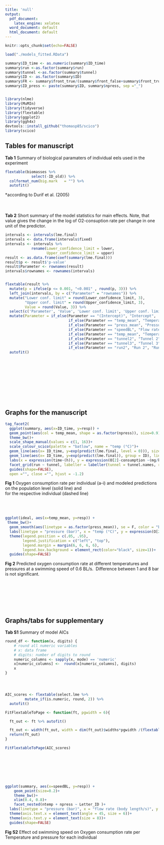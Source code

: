 ```yaml
---
title: 'null'
output:
  pdf_document: 
    latex_engine: xelatex
  word_document: default
  html_document: default
---
```




```r
knitr::opts_chunk$set(echo=FALSE)

load("./models_fitted.RData")

summary$ID_time <- as.numeric(summary$ID_time)
summary$run <-as.factor(summary$run)
summary$tunnel <-as.factor(summary$tunnel)
summary$ID <- as.factor(summary$ID)
summary$FR <- summary$front_true/(summary$front_false+summary$front_true)
summary$ID_press <- paste(summary$ID, summary$npress, sep ="_")


library(nlme)
library(MuMIn)
library(tidyverse)
library(flextable)
library(ggplot2)
library(ggh4x)
devtools::install_github("thomasp85/scico")
library(scico)

```


## Tables for manuscript

**Tab 1** Summary of biological paramaters of individual eels used in the experiment
```r

flextable(biomasses %>%
            select(-ID_old)) %>%
  colformat_num(big.mark   = "") %>%
  autofit()
```


*according to Durif et al. (2005)
\
\
\
\
**Tab 2** Short summary of the model statistics for main effects. Note, that value gives the change in the log of O2-consuption rate per change in one unit of the predictor.
```r

intervals <- intervals(lme.final)
intervals <- data.frame(intervals$fixed)
intervals <- intervals %>%
            rename(Lower_confidence_limit = lower,
                   Upper_confidence_limit = upper)
result <- as.data.frame(coef(summary(lme.final)))
result$p <- result$'p-value'
result$Parameter <- rownames(result)
intervals$rownames <- rownames(intervals)


flextable(result %>%
  mutate(p = ifelse(p <= 0.001, "<0.001" , round(p, 3))) %>%
  left_join(intervals, by = c("Parameter" = "rownames")) %>%
  mutate("Lower conf. limit" = round(Lower_confidence_limit, 3),
         "Upper conf. limit" = round(Upper_confidence_limit, 3),
         Value = round(Value, 3)) %>%
  select(c('Parameter', 'Value', 'Lower conf. limit', 'Upper conf. limit', 'p')) %>% 
  mutate(Parameter = if_else(Parameter == "(Intercept)", "Intercept", 
                             if_else(Parameter == "temp_mean", "Temperature",
                             if_else(Parameter == "press_mean", "Pressure",
                             if_else(Parameter == "speedBL", "Flow rate",
                             if_else(Parameter == "temp_mean", "Temperature",
                             if_else(Parameter == "tunnel2", "Tunnel 2",
                             if_else(Parameter == "tunnel3", "Tunnel 3",
                             if_else(Parameter == "run2", "Run 2", "Run 3")))))))))) %>%
  autofit() 
 

```
\
\
\
\
\
\
\

## Graphs for the manuscript

```r
tag_facet2(
  ggplot(summary, aes(x=ID_time, y=resp)) +
  geom_point(aes(col = temp_mean, shape = as.factor(npress)), size=0.9) +
  theme_bw()+
  scale_shape_manual(values = c(1, 16))+
  scale_colour_scico(palette = "batlow", name = "temp (°C)")+
  geom_line(aes(x= ID_time, y=exp(predict(lme.final, level = 0))), size = 0.4)+
  geom_line(aes(x= ID_time, y=exp(predict(lme.final)), group = ID), linetype = "dashed", size = 0.4)+
  labs(x = expression(time~(h)), y = expression(O[2]-consumption ~(mg/kg %*% h^-1)))+
  facet_grid(run ~ tunnel, labeller = labeller(tunnel = tunnel.names, run = run.names))+
  guides(shape=FALSE),
  open ="", close ="", hjust = -1.2)
```


**Fig 1** Oxygen consumption rate per individual (a-i) and modeled predictions on the population level (solid line) and\
for the respective individual (dashed line)
\
\
\
\

```r
ggplot(ideal, aes(x=temp_mean, y=resp)) +
 theme_bw()+
  geom_smooth(aes(linetype = as.factor(press_mean)), se = F, color = "black", method = "loess", formula = y~x)+
  labs(linetype = "pressure (bar)", x = "temp (°C)", y = expression(O[2]-consumption ~(mg/kg %*% h^-1)))+
  theme(legend.position = c(.05, .95),
        legend.justification = c("left", "top"),
        legend.margin = margin(6, 6, 6, 6),
        legend.box.background = element_rect(color="black", size=1))+
  guides(shape=FALSE)

```


**Fig 2** Predicted oxygen consumption rate at different temperatures and pressures at a swimming speed of 0.6 BL/s.\ 
Difference between 1 and 8 bar is not significant.  
\
\
\
\
\
\

## Graphs/tabs for supplementary

**Tab S1** Summary of model AICs 
```r

round_df <- function(x, digits) {
    # round all numeric variables
    # x: data frame 
    # digits: number of digits to round
    numeric_columns <- sapply(x, mode) == 'numeric'
    x[numeric_columns] <-  round(x[numeric_columns], digits)
    x
}




AIC_scores <- flextable(select.lme %>%
         mutate_if(is.numeric, round, 2)) %>%   
  autofit()

FitFlextableToPage <- function(ft, pgwidth = 6){

  ft_out <- ft %>% autofit()

  ft_out <- width(ft_out, width = dim(ft_out)$widths*pgwidth /(flextable_dim(ft_out)$widths))
  return(ft_out)
}

FitFlextableToPage(AIC_scores)
 
```
\
\
\
\
```r




ggplot(summary, aes(x=speedBL, y=resp)) +
    geom_point(size=0.2)+ 
    theme_bw()+
    xlim(0.4, 0.8)+
    facet_nested(ntemp + npress ~ Letter_ID )+
  labs(linetype = "pressure (bar)", x = "flow rate (body length/s)", y = expression(O[2]-consumption ~(mg/kg %*% h^-1)))+
  theme(axis.text.x = element_text(angle = 45, size = 6))+
  theme(axis.text.y = element_text(size = 8))+
  guides(shape=FALSE)
```


**Fig S2** Effect od swimming speed on Oxygen consumption rate per Temperature and pressure for each individual